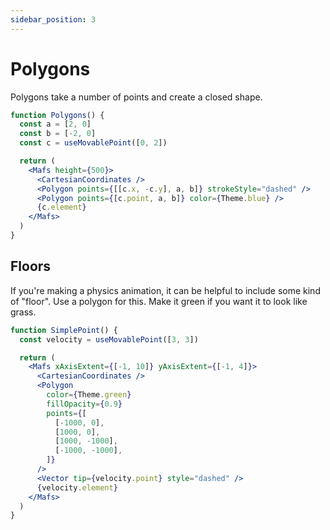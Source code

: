 ```yaml
---
sidebar_position: 3
---
```


# Polygons

Polygons take a number of points and create a closed shape.

```jsx live
function Polygons() {
  const a = [2, 0]
  const b = [-2, 0]
  const c = useMovablePoint([0, 2])

  return (
    <Mafs height={500}>
      <CartesianCoordinates />
      <Polygon points={[[c.x, -c.y], a, b]} strokeStyle="dashed" />
      <Polygon points={[c.point, a, b]} color={Theme.blue} />
      {c.element}
    </Mafs>
  )
}
```

## Floors

If you're making a physics animation, it can be helpful to include some kind of "floor". Use a
polygon for this. Make it green if you want it to look like grass.

```jsx live
function SimplePoint() {
  const velocity = useMovablePoint([3, 3])

  return (
    <Mafs xAxisExtent={[-1, 10]} yAxisExtent={[-1, 4]}>
      <CartesianCoordinates />
      <Polygon
        color={Theme.green}
        fillOpacity={0.9}
        points={[
          [-1000, 0],
          [1000, 0],
          [1000, -1000],
          [-1000, -1000],
        ]}
      />
      <Vector tip={velocity.point} style="dashed" />
      {velocity.element}
    </Mafs>
  )
}
```
